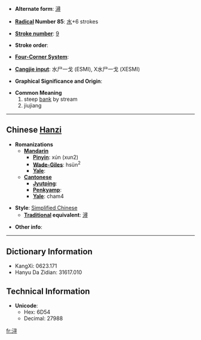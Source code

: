 * '''Alternate form''': [[潯]]

* '''[[Wiktionary:Chinese radical index| Radical]] Number 85''': [[Wiktionary:Chinese radical index 水|水]]+6 strokes

* '''[[Wiktionary:Chinese total strokes index|Stroke number]]''': [[Wiktionary:Chinese total strokes index 9|9]]

* '''Stroke order''': 

* '''[[Wiktionary:Chinese four corner index|Four-Corner System]]''': 

* '''[[Wiktionary:Chinese Cangjie index|Cangjie input]]''': 水尸一戈 (ESMI), X水尸一戈 (XESMI)

* '''Graphical Significance and Origin''': 

* '''Common Meaning'''
*#steep [[bank]] by stream
*# jiujiang<!-- huh? -->

----

== Chinese [[Hanzi]] ==

* '''Romanizations'''
** '''[[Mandarin]]'''
*** '''[[Pinyin]]''': xún (xun2)
*** '''[[Wade-Giles]]''': hsün<sup>2</sup>
*** '''[[Yale]]''': 
** '''[[Cantonese]]'''
*** '''[[Jyutping]]''':
*** '''[[Penkyamp]]''': 
*** '''[[Yale]]''': cham4

* '''Style''': [[Simplified Chinese]] 
** '''[[Traditional Chinese|Traditional]] equivalent''': [[潯]]

* '''Other info''': 

----

== Dictionary Information ==

* KangXi: 0623.171
* Hanyu Da Zidian: 31617.010

== Technical Information ==

* '''Unicode''':
** Hex: 6D54
** Decimal: 27988

[[fr:浔]]